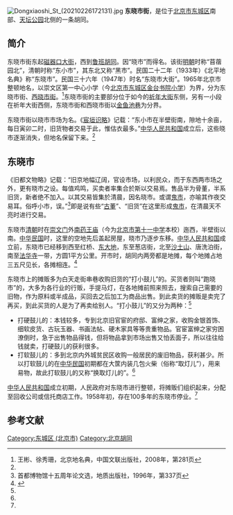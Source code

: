 {{Coord|39.88918|116.40879|type:landmark_region:CN-11_source:GoogleMaps|display=title}}
[[File:Dongxiaoshi_St_(20210226172131).jpg|thumb]]
'''东晓市街'''，是位于[[北京市|北京市]][[东城区_(北京市)|东城区]]南部、[[天坛公园|天坛公园]]北侧的一条胡同。

==简介==
东晓市街东起[[磁器口大街|磁器口大街]]，西到[[鲁班胡同|鲁班胡同]]。因“晓市”而得名。该街[[明朝|明朝]]时称“苜蓿园北”，清朝时称“东小市”，其东北又称“黑市”。民国二十二年（1933年）《北平地名典》称“东晓市”。民国三十六年（1947年）时名“东晓市大街”。1965年北京市整顿地名，以崇文区第一中心小学（今[[北京市东城区金台书院小学|北京市东城区金台书院小学]]）为界，分为东晓市街、[[西晓市街|西晓市街]]。<ref name=bjdmd>王彬、徐秀珊，北京地名典，中国文联出版社，2008年，第281页</ref>东晓市街的主要部分位于如今的[[祈年大街|祈年大街]]东侧，另有一小段在祈年大街西侧，东晓市街和西晓市街以[[金鱼池巷|金鱼池巷]]为分界。

东晓市街以晓市市场为名。《[[宸垣识略|宸垣识略]]》记载：“东小市在半壁街南，隙地十余亩，每日寅卯二时，旧货物者交易于此，惟估衣最多。”[[中华人民共和国|中华人民共和国]]成立后，这些晓市逐渐消失，但地名保留下来。<ref name=bjdmd/>

==东晓市==
《旧都文物略》记载：“旧京地幅辽阔，官设市场，以利民众，而于东西两市场之外，更有晓市之设。每值鸡鸣，买卖者率集合於斯以交易焉。售品半为骨董，半系旧货，新者绝不加入。以其交易皆集於清晨，因名晓市。或谓[[鬼市|鬼市]]，亦喻其作夜交易耳。俗呼小市，误。”<ref>首都博物馆十五周年论文选，地质出版社，1996年，第337页</ref>即是说有些“[[古董|古董]]”、“旧货”在这里形成[[鬼市|鬼市]]，在清晨天不亮时进行交易。

东晓市[[清朝|清朝]]时在[[崇文门|崇文门]]外[[敕封藥王廟|南药王庙]]（今为[[北京市第十一中学|北京市第十一中学]]本校）迤西，半壁街以南。[[中华民国|中华民国]]时，这里的空地先后盖起房屋，晓市乃逐步东移。[[中华人民共和国|中华人民共和国]]成立前，东晓市已经移到西至红桥、[[东大地街|东大地]]，东至葱店街，北至[[沙土山街|沙土山]]、唐洗泊街，南至[[法华寺_(北京南城)|法华寺]]一带，方圆1平方公里。开市时，胡同内两旁都是地摊，每个地摊占地三五尺见长，各摊相连。<ref name=sohu>{{Cite web |url=http://travel.sohu.com/20110513/n307391123.shtml |title=不能说的秘密 老北京里的“鬼市”，搜狐，2011年05月13日 |accessdate=2014年1月6日 |archive-date=2014年1月6日 |archive-url=https://web.archive.org/web/20140106172437/http://travel.sohu.com/20110513/n307391123.shtml |dead-url=no }}</ref>

东晓市上的摊贩多为白天走街串巷收购旧货的“打小鼓儿”的。买货者则叫“跑晓市”的，大多为各行业的行贩，手提马灯，在各地摊前照来照去，搜索自己需要的旧物，作为原料或半成品，买回去之后加工为商品出售。到此卖货的摊贩是卖完了再买，到此买货的人是为了再卖给别人。“打小鼓儿”的又分为两种：<ref name=sohu/>

*打硬鼓儿的：本钱较多，专到北京旧官宦的府邸、富绅之家，收购金银首饰、细软皮货、古玩玉器、书画法帖、硬木家具等等贵重物品。官宦富绅之家穷困潦倒时，急于出售物品得钱，但将物品拿到市场出售又怕丢面子，所以往往给钱就卖，打硬鼓儿的获利很多。
*打软鼓儿的：多到北京内外城贫民区收购一般居民的废旧物品，获利甚少。所以打软鼓儿的在[[中华民国|中华民国]]初期都在大筐内装几包火柴（俗称“取灯儿”），用来易物，故此打软鼓儿的又称“换取灯儿的”。<ref name=sohu/>

[[中华人民共和国|中华人民共和国]]成立初期，人民政府对东晓市进行整顿，将摊贩们组织起来，分配至回收公司或信托商店工作。1958年初，存在100多年的东晓市停业。<ref name=sohu/>

==参考文献==
{{reflist|2}}

[[Category:东城区_(北京市)|Category:东城区 (北京市)]]
[[Category:北京胡同|Category:北京胡同]]